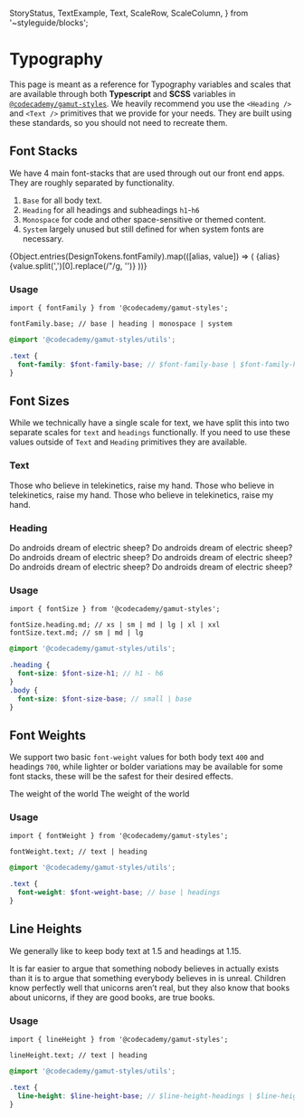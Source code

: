   StoryStatus,
  TextExample,
  Text,
  ScaleRow,
  ScaleColumn,
} from '~styleguide/blocks';

<Meta title="Foundations/Typography" component="Typography" />

# Typography

<StoryStatus status="volatile" />

This page is meant as a reference for Typography variables and scales that are available
through both **Typescript** and **SCSS** variables in [`@codecademy/gamut-styles`](https://www.npmjs.com/package/@codecademy/gamut-styles). We heavily recommend
you use the <LinkTo kind="Typography" story="Heading">`<Heading />`</LinkTo> and <LinkTo kind="Typography" story="Text">`<Text />`</LinkTo>
primitives that we provide for your needs. They are built using these standards, so you should not need to recreate them.

## Font Stacks

We have 4 main font-stacks that are used through out our front end apps. They are roughly separated by functionality.

1. `Base` for all body text.
2. `Heading` for all headings and subheadings `h1`-`h6`
3. `Monospace` for code and other space-sensitive or themed content.
4. `System` largely unused but still defined for when system fonts are necessary.

<Canvas withSource="none" isColumn>
  {Object.entries(DesignTokens.fontFamily).map(([alias, value]) => (
    <ScaleRow key={alias} hasAlias>
      <ScaleColumn>{alias}</ScaleColumn>
      <Text family={value}>{value.split(',')[0].replace(/"/g, '')}</Text>
    </ScaleRow>
  ))}
</Canvas>

### Usage

```tsx
import { fontFamily } from '@codecademy/gamut-styles';

fontFamily.base; // base | heading | monospace | system
```

```scss
@import '@codecademy/gamut-styles/utils';

.text {
  font-family: $font-family-base; // $font-family-base | $font-family-headings | $font-monospace | $font-system
}
```

## Font Sizes

While we technically have a single scale for text, we have split this into two separate scales for `text` and `headings` functionally.
If you need to use these values outside of `Text` and `Heading` primitives they are available.

### Text

<Canvas withSource="none" isColumn>
  <TextExample propName="size" size={DesignTokens.fontSize.text.lg}>
    Those who believe in telekinetics, raise my hand.
  </TextExample>
  <TextExample propName="size" size={DesignTokens.fontSize.text.md}>
    Those who believe in telekinetics, raise my hand.
  </TextExample>
  <TextExample propName="size" size={DesignTokens.fontSize.text.sm}>
    Those who believe in telekinetics, raise my hand.
  </TextExample>
</Canvas>

### Heading

<Canvas isColumn>
  <TextExample propName="size" size={DesignTokens.fontSize.heading.xxl}>
    Do androids dream of electric sheep?
  </TextExample>
  <TextExample propName="size" size={DesignTokens.fontSize.heading.xl}>
    Do androids dream of electric sheep?
  </TextExample>
  <TextExample propName="size" size={DesignTokens.fontSize.heading.lg}>
    Do androids dream of electric sheep?
  </TextExample>
  <TextExample propName="size" size={DesignTokens.fontSize.heading.md}>
    Do androids dream of electric sheep?
  </TextExample>
  <TextExample propName="size" size={DesignTokens.fontSize.heading.sm}>
    Do androids dream of electric sheep?
  </TextExample>
  <TextExample propName="size" size={DesignTokens.fontSize.heading.xs}>
    Do androids dream of electric sheep?
  </TextExample>
</Canvas>

### Usage

```tsx
import { fontSize } from '@codecademy/gamut-styles';

fontSize.heading.md; // xs | sm | md | lg | xl | xxl
fontSize.text.md; // sm | md | lg
```

```scss
@import '@codecademy/gamut-styles/utils';

.heading {
  font-size: $font-size-h1; // h1 - h6
}
.body {
  font-size: $font-size-base; // small | base
}
```

## Font Weights

We support two basic `font-weight` values for both body text `400` and headings `700`, while lighter or bolder variations may be
available for some font stacks, these will be the safest for their desired effects.

<Canvas withSource="none" isColumn>
  <TextExample propName="weight" weight={DesignTokens.fontWeight.text}>
    The weight of the world
  </TextExample>
  <TextExample propName="weight" weight={DesignTokens.fontWeight.heading}>
    The weight of the world
  </TextExample>
</Canvas>

### Usage

```tsx
import { fontWeight } from '@codecademy/gamut-styles';

fontWeight.text; // text | heading
```

```scss
@import '@codecademy/gamut-styles/utils';

.text {
  font-weight: $font-weight-base; // base | headings
}
```

## Line Heights

We generally like to keep body text at 1.5 and headings at 1.15.

<Canvas withSource="none" isColumn>
  <TextExample
    propName="line"
    size={DesignTokens.fontSize.heading.xs}
    line={DesignTokens.lineHeight.text}
  >
    It is far easier to argue that something nobody believes in actually exists
    than it is to argue that something everybody believes in is unreal.
  </TextExample>
  <TextExample
    propName="line"
    size={DesignTokens.fontSize.heading.sm}
    line={DesignTokens.lineHeight.heading}
  >
    Children know perfectly well that unicorns aren’t real, but they also know
    that books about unicorns, if they are good books, are true books.
  </TextExample>
</Canvas>

### Usage

```tsx
import { lineHeight } from '@codecademy/gamut-styles';

lineHeight.text; // text | heading
```

```scss
@import '@codecademy/gamut-styles/utils';

.text {
  line-height: $line-height-base; // $line-height-headings | $line-height-base
}
```
